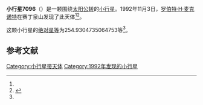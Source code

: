 {{Infobox planet
| bgcolour = #FFFFC0
| name = 7096 Napier
| symbol = 
| image = 
| caption = 
| discovery = yes
| discovery_ref = 
| discoverer = [[罗伯特·H·麦克诺特|罗伯特·H·麦克诺特]]
| discovery_site = [[赛丁泉山|赛丁泉山]] 
| discovered = 1992年11月3日
| designations = yes
| mp_name = 
| named_after = 
| alt_names = 
| mp_category = [[越火小行星|越火小行星]]
| orbit_ref = <ref name="a">[http://ssd.jpl.nasa.gov/sbdb.cgi?sstr=7096 7096 Napier] {{Wayback|url=http://ssd.jpl.nasa.gov/sbdb.cgi?sstr=7096 |date=20201124023130 }}，小行星數據庫瀏覽器（JPL Small-Body Database Browser）－[[美国国家航空航天局|美国国家航空航天局]]喷气推进实验室</ref>
| epoch = 2456400.5 (2013年4月18日更新)
| aphelion = {{convert|4.174355672222959|AU|km|3|abbr=on|lk=out}}
| perihelion = {{convert|1.373421330963977|AU|km|3|abbr=on}}
| semimajor = {{convert|2.773888501593468|AU|km|3|abbr=on}}
| eccentricity = 0.504875077
| period = 1687.45394 [[日|日]]<br />4.62[[儒略年|儒略年]]
| avg_speed = 
| inclination = 11.22615331315646
| asc_node = 148.7439815000293
| mean_anomaly = 
| arg_peri = 254.9304735064753
| satellites = 
| physical_characteristics = yes
| dimensions = 
| mass = 
| density = 
| surface_grav = 
| escape_velocity = 
| sidereal_day = 
| axial_tilt = 
| pole_ecliptic_lat = 
| pole_ecliptic_lon = 
| albedo = 
| temperatures= 
| temp_name1 = 
| mean_temp_1 = 
| max_temp_1 = 
| temp_name2 = 
| max_temp_2 = 
| spectral_type = 
| abs_magnitude = 254.9304735064753
}}

'''小行星7096'''（{{lang-en|7096 Napier}}）是一颗围绕[[太阳|太阳]][[公转|公转]]的[[小行星|小行星]]。1992年11月3日，[[罗伯特·H·麦克诺特|罗伯特·H·麦克诺特]]在赛丁泉山发现了此天体<ref name="a" /><ref>{{cite news|title=小行星列表|url=http://cfa-www.harvard.edu/iau/lists/NumberedMPs.txt|accessdate=2013-07-08|newspaper=哈佛大学|archive-date=2008-05-17|archive-url=https://web.archive.org/web/20080517010638/http://cfa-www.harvard.edu/iau/lists/NumberedMPs.txt|dead-url=no}}</ref>。

这颗小行星的[[绝对星等|绝对星等]]为254.9304735064753等<ref name="a" />。

==参考文献==
{{reflist}}
{{Minor Planet Number|[[小行星7095|小行星7095]]|[[小行星7097|小行星7097]]}}

{{小天体}}

[[Category:小行星带天体|Category:小行星带天体]]
[[Category:1992年发现的小行星|Category:1992年发现的小行星]]

{{asteroid-stub}}